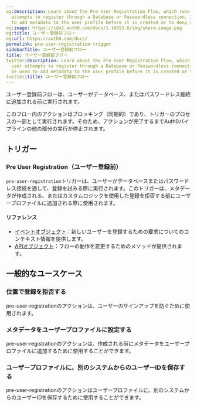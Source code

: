 ```yaml
---
og:description: Learn about the Pre User Registration Flow, which runs when a user
  attempts to register through a Database or Passwordless connection. It can be used
  to add metadata to the user profile before it is created or to deny a registration.
og:image: https://cdn2.auth0.com/docs/1.14553.0/img/share-image.png
og:title: ユーザー登録前フロー
og:url: https://auth0.com/docs/
permalink: pre-user-registration-trigger
sidebarTitle: ユーザー登録前フロー
title: ユーザー登録前フロー
twitter:description: Learn about the Pre User Registration Flow, which runs when a
  user attempts to register through a Database or Passwordless connection. It can
  be used to add metadata to the user profile before it is created or to deny a registration.
twitter:title: ユーザー登録前フロー
---
```


ユーザー登録前フローは、ユーザーがデータベース、またはパスワードレス接続に追加される前に実行されます。

このフロー内のアクションはブロッキング（同期的）であり、トリガーのプロセスの一部として実行されます。そのため、アクションが完了するまでAuth0パイプラインの他の部分の実行が停止されます。

## トリガー

### Pre User Registration（ユーザー登録前）

`pre-user-registration`トリガーは、ユーザーがデータベースまたはパスワードレス接続を通して、登録を試みる際に実行されます。このトリガーは、メタデータが作成される、またはカスタムロジックを使用した登録を拒否する前にユーザープロファイルに追加される際に使用されます。



#### リファレンス

* [イベントオブジェクト](/signup-and-login-triggers/pre-user-registration-trigger/pre-user-registration-event-object)：新しいユーザーを登録するための要求についてのコンテキスト情報を提供します。
* [APIオブジェクト](/signup-and-login-triggers/pre-user-registration-trigger/pre-user-registration-api-object)：フローの動作を変更するためのメソッドが提供されます。

## 一般的なユースケース

### 位置で登録を拒否する

pre-user-registrationのアクションは、ユーザーのサインアップを防ぐために使用されます。



### メタデータをユーザープロファイルに設定する

pre-user-registrationのアクションは、作成される前にメタデータをユーザープロファイルに追加するために使用することができます。





### ユーザープロファイルに、別のシステムからのユーザーIDを保存する

pre-user-registrationのアクションはユーザープロファイルに、別のシステムからのユーザーIDを保存するために使用することができます。